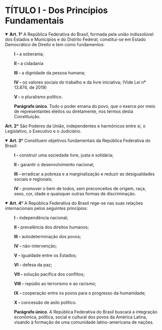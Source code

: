 # TÍTULO I - Dos Princípios Fundamentais

<details open style="margin-left: 0px;">
<summary>**Art. 1**º A República Federativa do Brasil, formada pela união indissolúvel dos Estados e Municípios e do Distrito Federal, constitui-se em Estado Democrático de Direito e tem como fundamentos:</summary>
<span style="display: block; margin-left: 30px;">**I - **a soberania;</span>

<span style="display: block; margin-left: 30px;">**II - **a cidadania</span>

<span style="display: block; margin-left: 30px;">**III - **a dignidade da pessoa humana;</span>

<span style="display: block; margin-left: 30px;">**IV - **os valores sociais do trabalho e da livre iniciativa; (Vide Lei nº 13.874, de 2019)</span>

<span style="display: block; margin-left: 30px;">**V - **o pluralismo político.</span>

<span style="display: block; margin-left: 30px;">**Parágrafo único**. Todo o poder emana do povo, que o exerce por meio de representantes eleitos ou diretamente, nos termos desta Constituição.</span>

</details>

<span style="display: block; margin-left: 0px;">**Art. 2**º São Poderes da União, independentes e harmônicos entre si, o Legislativo, o Executivo e o Judiciário.</span>

<details open style="margin-left: 0px;">
<summary>**Art. 3**º Constituem objetivos fundamentais da República Federativa do Brasil:</summary>
<span style="display: block; margin-left: 30px;">**I - **construir uma sociedade livre, justa e solidária;</span>

<span style="display: block; margin-left: 30px;">**II - **garantir o desenvolvimento nacional;</span>

<span style="display: block; margin-left: 30px;">**III - **erradicar a pobreza e a marginalização e reduzir as desigualdades sociais e regionais;</span>

<span style="display: block; margin-left: 30px;">**IV - **promover o bem de todos, sem preconceitos de origem, raça, sexo, cor, idade e quaisquer outras formas de discriminação.</span>

</details>

<details open style="margin-left: 0px;">
<summary>**Art. 4**º A República Federativa do Brasil rege-se nas suas relações internacionais pelos seguintes princípios:</summary>
<span style="display: block; margin-left: 30px;">**I - **independência nacional;</span>

<span style="display: block; margin-left: 30px;">**II - **prevalência dos direitos humanos;</span>

<span style="display: block; margin-left: 30px;">**III - **autodeterminação dos povos;</span>

<span style="display: block; margin-left: 30px;">**IV - **não-intervenção;</span>

<span style="display: block; margin-left: 30px;">**V - **igualdade entre os Estados;</span>

<span style="display: block; margin-left: 30px;">**VI - **defesa da paz;</span>

<span style="display: block; margin-left: 30px;">**VII - **solução pacífica dos conflitos;</span>

<span style="display: block; margin-left: 30px;">**VIII - **repúdio ao terrorismo e ao racismo;</span>

<span style="display: block; margin-left: 30px;">**IX - **cooperação entre os povos para o progresso da humanidade;</span>

<span style="display: block; margin-left: 30px;">**X - **concessão de asilo político.</span>

<span style="display: block; margin-left: 30px;">**Parágrafo único**. A República Federativa do Brasil buscará a integração econômica, política, social e cultural dos povos da América Latina, visando à formação de uma comunidade latino-americana de nações.</span>

</details>